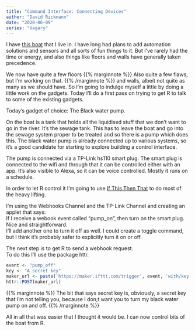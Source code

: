 ```yaml
---
title: "Command Interface: Connecting Devices"
author: "David Rickmann"
date: "2020-06-09"
series: "Vagary"
---
```


I have [this boat](https://twitter.com/VagaryBoat) that I live in.
I have long had plans to add automation solutions and sensors and all sorts of fun things to it. But I've rarely had the time or energy, and also things like floors and walls have generally taken precedence. 

We now have quite a few floors {{% marginnote %}} Also quite a few flaws, but I'm working on that. {{% /marginnote %}} and walls, albeit not quite as many as we should have. So I'm going to indulge myself a little by doing a little work on the gadgets. Today I'll do a first pass on trying to get R to talk to some of the existing gadgets.

Today's gadget of choice: The Black water pump.


On the boat is a tank that holds all the liquidised stuff that we don't want to go in the river. It's the sewage tank. This has to leave the boat and go into the sewage system proper to be treated and so there is a pump which does this. 
The black water pump is already connected up to various systems, so it's a good candidate for starting to explore building a control interface.

The pump is connected via a TP-Link hs110 smart plug.
The smart plug is connected to the wifi and through that it can be controlled either with an app. It's also visible to Alexa, so it can be voice controlled. Mostly it runs on a schedule.

In order to let R control it I'm going to use [If This Then That](www.ifttt.com) to do most of the heavy lifting.

I'm using the Webhooks Channel and the TP-Link Channel and creating an applet that says:   
If I receive a webook event called "pump_on", then turn on the smart plug.    
Nice and straightforward.   
I'll add another one to turn it off as well. I could create a toggle command, but I think it's probably safer to explicitly turn it on or off.


The next step is to get R to send a webhook request.   
To do this I'll use the package httr.

``` r
event <- "pump_off"
key <- "A secret key"
maker_url <- paste('https://maker.ifttt.com/trigger', event, 'with/key', key, sep='/')
httr::POST(maker_url)
```
{{% marginnote %}} The bit that says secret key is, obviously, a secret key that I'm not telling you, because I don;t want you to turn my black water pump on and off. {{% /marginnote %}}

All in all that was easier that I thought it would be.
I can now control bits of the boat from R.

